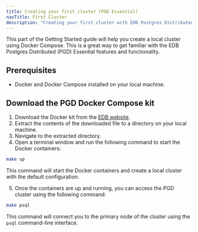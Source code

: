 ```yaml
---
title: Creating your first cluster (PGD Essential)
navTitle: First Cluster
description: "Creating your first cluster with EDB Postgres Distributed Essential."
---
```


This part of the Getting Started guide will help you create a local cluster using Docker Compose. This is a great way to get familiar with the EDB Postgres Distributed (PGD) Essential features and functionality.

## Prerequisites

- Docker and Docker Compose installed on your local machine.

## Download the PGD Docker Compose kit

1. Download the Docker kit from the [EDB website](https://www.enterprisedb.com/downloads/postgres-distributed).
2. Extract the contents of the downloaded file to a directory on your local machine.
3. Navigate to the extracted directory.
4. Open a terminal window and run the following command to start the Docker containers:

```bash
make up
```

This command will start the Docker containers and create a local cluster with the default configuration.

5. Once the containers are up and running, you can access the PGD cluster using the following command:

```bash
make psql
```

This command will connect you to the primary node of the cluster using the `psql` command-line interface.


